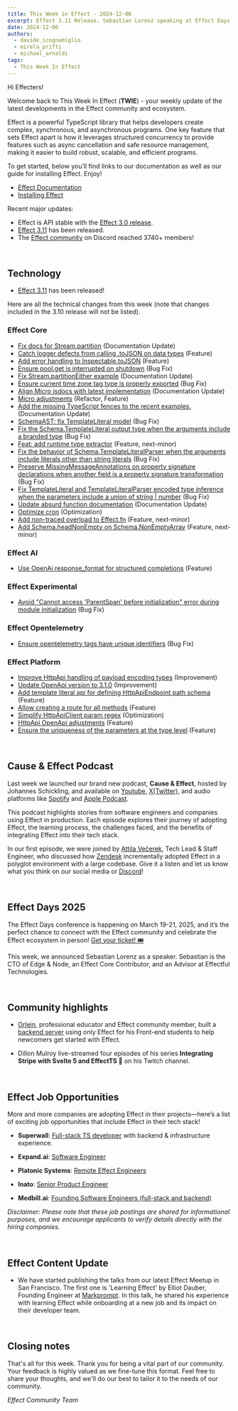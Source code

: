 ```yaml
---
title: This Week in Effect - 2024-12-06
excerpt: Effect 3.11 Release. Sebastian Lorenz speaking at Effect Days 2025. "Learning Effect" talk by Elliot Dauber, Effect Meetup SF.
date: 2024-12-06
authors:
  - davide_scognamiglio
  - mirela_prifti
  - michael_arnaldi
tags:
  - This Week In Effect
---
```



Hi Effecters!

Welcome back to This Week In Effect (**TWIE**) - your weekly update of the latest developments in the Effect community and ecosystem.

Effect is a powerful TypeScript library that helps developers create complex, synchronous, and asynchronous programs. One key feature that sets Effect apart is how it leverages structured concurrency to provide features such as async cancellation and safe resource management, making it easier to build robust, scalable, and efficient programs.

To get started, below you’ll find links to our documentation as well as our guide for installing Effect. Enjoy!

- [Effect Documentation](/docs/getting-started/introduction/)
- [Installing Effect](/docs/getting-started/installation/)

Recent major updates:

- Effect is API stable with the [Effect 3.0 release](https://effect.website/blog/effect-3.0).
- [Effect 3.11](https://effect.website/blog/releases/effect/311/) has been released.
- The [Effect community](https://discord.gg/effect-ts) on Discord reached 3740+ members!

&nbsp;
## Technology

- [Effect 3.11](https://effect.website/blog/releases/effect/311/) has been released!

Here are all the technical changes from this week (note that changes included in the 3.10 release will not be listed).

### Effect Core
- [Fix docs for Stream.partition](https://github.com/Effect-TS/effect/pull/4041) (Documentation Update)
- [Catch logger defects from calling .toJSON on data types](https://github.com/Effect-TS/effect/pull/4042) (Feature)
- [Add error handling to Inspectable.toJSON](https://github.com/Effect-TS/effect/pull/4048) (Feature)
- [Ensure pool.get is interrupted on shutdown](https://github.com/Effect-TS/effect/pull/4052) (Bug Fix)
- [Fix Stream.partitionEither example](https://github.com/Effect-TS/effect/pull/4057) (Documentation Update)
- [Ensure current time zone tag type is properly exported](https://github.com/Effect-TS/effect/pull/4059) (Bug Fix)
- [Align Micro jsdocs with latest implementation](https://github.com/Effect-TS/effect/pull/4060) (Documentation Update)
- [Micro adjustments](https://github.com/Effect-TS/effect/pull/4063) (Refactor, Feature)
- [Add the missing TypeScript fences to the recent examples.](https://github.com/Effect-TS/effect/pull/4066) (Documentation Update)
- [SchemaAST: fix TemplateLiteral model](https://github.com/Effect-TS/effect/pull/4076) (Bug Fix)
- [Fix the Schema.TemplateLiteral output type when the arguments include a branded type](https://github.com/Effect-TS/effect/pull/4080) (Bug Fix)
- [Feat: add runtime type extractor](https://github.com/Effect-TS/effect/pull/4020) (Feature, next-minor)
- [Fix the behavior of Schema.TemplateLiteralParser when the arguments include literals other than string literals](https://github.com/Effect-TS/effect/pull/4081) (Bug Fix)
- [Preserve MissingMessageAnnotations on property signature declarations when another field is a property signature transformation](https://github.com/Effect-TS/effect/pull/4083) (Bug Fix)
- [Fix TemplateLiteral and TemplateLiteralParser encoded type inference when the parameters include a union of string | number](https://github.com/Effect-TS/effect/pull/4084) (Bug Fix)
- [Update absurd function documentation](https://github.com/Effect-TS/effect/pull/4085) (Documentation Update)
- [Optimize cron](https://github.com/Effect-TS/effect/pull/4010) (Optimization)
- [Add non-traced overload to Effect.fn](https://github.com/Effect-TS/effect/pull/4077) (Feature, next-minor)
- [Add Schema.headNonEmpty on Schema.NonEmptyArray](https://github.com/Effect-TS/effect/pull/3983) (Feature, next-minor)


### Effect AI
- [Use OpenAi response_format for structured completions](https://github.com/Effect-TS/effect/pull/4071) (Feature)


### Effect Experimental
- [Avoid "Cannot access 'ParentSpan' before initialization" error during module initialization](https://github.com/Effect-TS/effect/pull/4029) (Bug Fix)


### Effect Opentelemetry
- [Ensure opentelemetry tags have unique identifiers](https://github.com/Effect-TS/effect/pull/4070) (Bug Fix)


### Effect Platform
- [Improve HttpApi handling of payload encoding types](https://github.com/Effect-TS/effect/pull/4024) (Improvement)
- [Update OpenApi version to 3.1.0](https://github.com/Effect-TS/effect/pull/4025) (Improvement)
- [Add template literal api for defining HttpApiEndpoint path schema](https://github.com/Effect-TS/effect/pull/4035) (Feature)
- [Allow creating a route for all methods](https://github.com/Effect-TS/effect/pull/4055) (Feature)
- [Simplify HttpApiClient param regex](https://github.com/Effect-TS/effect/pull/4062) (Optimization)
- [HttpApi OpenApi adjustments](https://github.com/Effect-TS/effect/pull/4064) (Feature)
- [Ensure the uniqueness of the parameters at the type level](https://github.com/Effect-TS/effect/pull/4065) (Feature)

  
&nbsp;
## Cause & Effect Podcast
Last week we launched our brand new podcast, **Cause & Effect**, hosted by Johannes Schickling, and available on [Youtube](https://www.youtube.com/@effect-ts), [X(Twitter)](https://x.com/EffectTS_/status/1861446144137531585), and audio platforms like [Spotify](https://open.spotify.com/episode/7Bkn7A8EXnoqWWmI0czAdz) and [Apple Podcast](https://podcasts.apple.com/us/podcast/cause-effect/id1781879869).

This podcast highlights stories from software engineers and companies using Effect in production. Each episode explores their journey of adopting Effect, the learning process, the challenges faced, and the benefits of integrating Effect into their tech stack.

In our first episode, we were joined by [Attila Večerek](https://x.com/attilavecerek), Tech Lead & Staff Engineer, who discussed how [Zendesk](https://www.zendesk.com) incrementally adopted Effect in a polyglot environment with a large codebase. Give it a listen and let us know what you think on our social media or [Discord](https://discord.gg/effect-ts)!

<YouTube
  id="https://youtu.be/rNAqPHBQFEQ"
  title="Adopting Effect at Zendesk w/ Attila Večerek | Cause & Effect #1"
/>

&nbsp;
## Effect Days 2025
The Effect Days conference is happening on March 19-21, 2025, and it’s the perfect chance to connect with the Effect community and celebrate the Effect ecosystem in person! [Get your ticket! 🎟️](https://effect.website/events/effect-days)

This week, we announced Sebastian Lorenz as a speaker. Sebastian is the CTO of Edge & Node, an Effect Core Contributor, and an Advisor at Effectful Technologies.
<Tweet id="1863918547321094567" />


&nbsp;
## Community highlights

- [Orlein](https://github.com/orlein), professional educator and Effect community member, built a [backend server](https://github.com/orlein/backend-server-effect) using only Effect for his Front-end students to help newcomers get started with Effect. 

- Dillon Mulroy live-streamed four episodes of his series **Integrating Stripe with Svelte 5 and EffectTS 🚀** on his Twitch channel.
  <TwitchPlayerNonInteractive video="2314832534" />

&nbsp;
## Effect Job Opportunities

More and more companies are adopting Effect in their projects—here’s a list of exciting job opportunities that include Effect in their tech stack!

- **Superwall**: [Full-stack TS developer](https://twitter.com/jakemor/status/1854248980454228411) with backend & infrastructure experience.

- **Expand.ai**: [Software Engineer](https://twitter.com/getexpandai/status/1858674403430854823)

- **Platonic Systems**: [Remote Effect Engineers](https://twitter.com/platonicsystems/status/1861470819861311945)

- **Inato**: [Senior Product Engineer](https://jobs.lever.co/inato/2bbbe759-d4ce-4cc4-8267-8bc998189469)

- **Medbill.ai**: [Founding Software Engineers (full-stack and backend)](https://www.linkedin.com/posts/codingtom_medbill-ai-activity-7260092522708762624-N7TH)

*Disclaimer: Please note that these job postings are shared for informational purposes, and we encourage applicants to verify details directly with the hiring companies.*

&nbsp;
## Effect Content Update
- We have started publishing the talks from our latest Effect Meetup in San Francisco. The first one is 'Learning Effect' by Elliot Dauber, Founding Engineer at [Markprompt](https://x.com/markprompt). In this talk, he shared his experience with learning Effect while onboarding at a new job and its impact on their developer team.

  <YouTube
    id="https://www.youtube.com/embed/jsTjgB5WUFE?si=FVKqxRV24-jfhiUk"
    title="Learning Effect – Elliot Dauber (Effect Meetup SF '24)"
  />


&nbsp;
## Closing notes

That's all for this week. Thank you for being a vital part of our community. Your feedback is highly valued as we fine-tune this format. Feel free to share your thoughts, and we'll do our best to tailor it to the needs of our community.

_Effect Community Team_
